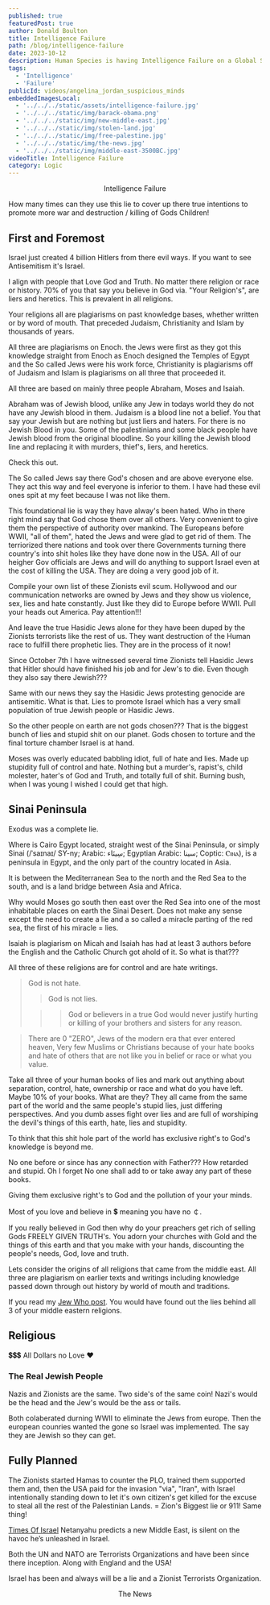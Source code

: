 ```yaml
---
published: true
featuredPost: true
author: Donald Boulton
title: Intelligence Failure
path: /blog/intelligence-failure
date: 2023-10-12
description: Human Species is having Intelligence Failure on a Global Scale!
tags: 
  - 'Intelligence' 
  - 'Failure'
publicId: videos/angelina_jordan_suspicious_minds
embeddedImagesLocal:
  - '../../../static/assets/intelligence-failure.jpg'
  - '../../../static/img/barack-obama.png'
  - '../../../static/img/new-middle-east.jpg'
  - '../../../static/img/stolen-land.jpg'
  - '../../../static/img/free-palestine.jpg'
  - '../../../static/img/the-news.jpg'
  - '../../../static/img/middle-east-3500BC.jpg'
videoTitle: Intelligence Failure
category: Logic
---
```



<ImageColWrapperPage>

<GatsbyImage alt="Intelligence Failure" imgclass="object-cover object-center w-full h-full rounded-lg" image={getImage(props.localImages[0])} />

</ImageColWrapperPage>

<Center> Intelligence Failure</Center>

How many times can they use this lie to cover up there true intentions to promote more war and destruction / killing of Gods Children!

## First and Foremost

Israel just created 4 billion Hitlers from there evil ways. If you want to see Antisemitism it's Israel.

I align with people that Love God and Truth. No matter there religion or race or history. 70% of you that say you believe in God via. "Your Religion's", are liers and heretics. This is prevalent in all religions.

Your religions all are plagiarisms on past knowledge bases, whether written or by word of mouth. That preceded Judaism, Christianity and Islam by thousands of years.

All three are plagiarisms on Enoch. the Jews were first as they got this knowledge straight from Enoch as Enoch designed the Temples of Egypt and the So called Jews were his work force, Christianity is plagiarisms off of Judaism and Islam is plagiarisms on all three that proceeded it.

All three are based on mainly three people Abraham, Moses and Isaiah.

Abraham was of Jewish blood, unlike any Jew in todays world they do not have any Jewish blood in them. Judaism is a blood line not a belief. You that say your Jewish but are nothing but just liers and haters. For there is no Jewish Blood in you. Some of the palestinians and some black people have Jewish blood from the original bloodline. So your killing the Jewish blood line and replacing it with murders, thief's, liers, and heretics.

Check this out. 

The So called Jews say there God's chosen and are above everyone else. They act this way and feel everyone is inferior to them. I have had these evil ones spit at my feet because I was not like them.

This foundational lie is way they have alway's been hated. Who in there right mind say that God chose them over all others. Very convenient to give them the perspective of authority over mankind. The Europeans before WWII, "all of them", hated the Jews and were glad to get rid of them. The terriorized there nations and took over there Governments turning there country's into shit holes like they have done now in the USA. All of our heigher Gov officials are Jews and will do anything to support Israel even at the cost of killing the USA. They are doing a very good job of it.

Compile your own list of these Zionists evil scum. Hollywood and our communication networks are owned by Jews and they show us violence, sex, lies and hate constantly. Just like they did to Europe before WWII. Pull your heads out America. Pay attention!!!

And leave the true Hasidic Jews alone for they have been duped by the Zionists terrorists like the rest of us. They want destruction of the Human race to fulfill there prophetic lies. They are in the process of it now!

Since October 7th I have witnessed several time Zionists tell Hasidic Jews that Hitler should have finished his job and for Jew's to die. Even though they also say there Jewish???

Same with our news they say the Hasidic Jews protesting genocide are antisemitic. What is that. Lies to promote Israel which has a very small population of true Jewish people or Hasidic Jews.

So the other people on earth are not gods chosen??? That is the biggest bunch of lies and stupid shit on our planet. Gods chosen to torture and the final torture chamber Israel is at hand.

Moses was overly educated babbling idiot, full of hate and lies. Made up stupidity full of control and hate. Nothing but a murder's, rapist's, child molester, hater's of God and Truth, and totally full of shit. Burning bush, when I was young I wished I could get that high. 

## Sinai Peninsula

Exodus was a complete lie.

Where is Cairo Egypt located, straight west of the Sinai Peninsula, or simply Sinai (/ˈsaɪnaɪ/ SY-ny; Arabic: سِينَاء; Egyptian Arabic: سينا; Coptic: Ⲥⲓⲛⲁ), is a peninsula in Egypt, and the only part of the country located in Asia. 

It is between the Mediterranean Sea to the north and the Red Sea to the south, and is a land bridge between Asia and Africa.

Why would Moses go south then east over the Red Sea into one of the most inhabitable places on earth the Sinai Desert. Does not make any sense except the need to create a lie and a so called a miracle parting of the red sea, the first of his miracle = lies.

Isaiah is plagiarism on Micah and Isaiah has had at least 3 authors before the English and the Catholic Church got ahold of it. So what is that???

All three of these religions are for control and are hate writings. 

> God is not hate. 
>
> > God is not lies. 
>
> > > God or believers in a true God would never justify hurting or killing of your brothers and sisters for any reason. 

> There are 0 "ZERO", Jews of the modern era that ever entered heaven, Very few Muslims or Christians because of your hate books and hate of others that are not like you in belief or race or what you value.

Take all three of your human books of lies and mark out anything about separation, control, hate, ownership or race and what do you have left. Maybe 10% of your books. What are they? They all came from the same part of the world and the same people's stupid lies, just differing perspectives. And you dumb asses fight over lies and are full of worshiping the devil's things of this earth, hate, lies and stupidity.

To think that this shit hole part of the world has exclusive right's to God's knowledge is beyond me.

No one before or since has any connection with Father??? How retarded and stupid. Oh I forget No one shall add to or take away any part of these books.

Giving them exclusive right's to God and the pollution of your your minds.

Most of you love and believe in 💲 meaning you have no ￠.

If you really believed in God then why do your preachers get rich of selling Gods FREELY GIVEN TRUTH's. You adorn your churches with Gold and the things of this earth and that you make with your hands, discounting the people's needs, God, love and truth.

Lets consider the origins of all religions that came from the middle east. All three are plagiarism on earlier texts and writings including knowledge passed down through out history by world of mouth and traditions.

If you read my [Jew Who post](/blog/jew-who). You would have found out the lies behind all 3 of your middle eastern religions.

<ImageColWrapperPage>

<GatsbyImage alt="Middle East 3500 BCE" imgclass="object-cover object-center w-full h-full rounded-lg" image={getImage(props.localImages[6])} />

</ImageColWrapperPage>

## Religious 

<LeftText>💲💲💲 All Dollars no Love ❤️</LeftText>

<ColumnGridTwo>
<UserProfile buttonLink="https://www.youtube.com/watch?v=xrYnlZAztt4" title="This Dummy Started it All." titleLink="https://www.youtube.com/watch?v=xrYnlZAztt4" link="https://www.youtube.com/watch?v=xrYnlZAztt4" description="Obama">

<GatsbyImage alt="Dummy" imgclass="object-cover object-center w-24 h-24 rounded-lg" image={getImage(props.localImages[1])} />

</UserProfile>
<VideoWrapper>
<YouTube youTubeId="xrYnlZAztt4" />
</VideoWrapper>
</ColumnGridTwo>

### The Real Jewish People

<Center>
<VideoFive />
</Center>

Nazis and Zionists are the same. Two side's of the same coin! Nazi's would be the head and the Jew's would be the ass or tails.

Both colaberated durning WWII to eliminate the Jews from europe. Then the european counries wanted the gone so Israel was implemented. The say they are Jewish so they can get.

<IframeWrapperLarge>
<YouTube youTubeId="U2H-F0HVKDY" />
</IframeWrapperLarge>

## Fully Planned

The Zionists started Hamas to counter the PLO, trained them supported them and, then the USA paid for the invasion "via", "Iran", with Israel intentionally standing down to let it's own citizen's get killed for the excuse to steal all the rest of the Palestinian Lands. = Zion's Biggest lie or 911! Same thing!

<ImageColWrapperPage>

<GatsbyImage alt="New Middle East" imgclass="object-cover object-center w-full h-full rounded-lg" image={getImage(props.localImages[2])} />

</ImageColWrapperPage>

[Times Of Israel](https://www.timesofisrael.com/pm-predicts-an-israel-transformed-in-mideast-has-no-words-for-internal-israeli-peace/) Netanyahu predicts a new Middle East, is silent on the havoc he’s unleashed in Israel.

Both the UN and NATO are Terrorists Organizations and have been since there inception. Along with England and the USA!

<ImageColWrapperPage>

<GatsbyImage alt="Intelligence Failure" imgclass="object-cover object-center w-full h-full rounded-lg" image={getImage(props.localImages[3])} />

</ImageColWrapperPage>

Israel has been and always will be a lie and a Zionist Terrorists Organization.

<ImageColWrapperPage>

<GatsbyImage alt="Free Palestine" imgclass="object-cover object-center w-full h-full rounded-lg" image={getImage(props.localImages[4])} />

</ImageColWrapperPage>

<Center> The News</Center>

<ImageColWrapperPage>

<GatsbyImage alt="The Last Trustworthy News Broadcast" imgclass="object-cover object-center w-full h-full rounded-lg" image={getImage(props.localImages[5])} />

</ImageColWrapperPage>

